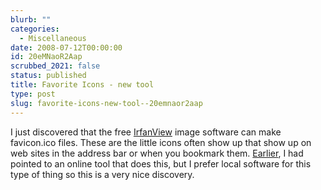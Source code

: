 ```yaml
---
blurb: ""
categories:
  - Miscellaneous
date: 2008-07-12T00:00:00
id: 20eMNaoR2Aap
scrubbed_2021: false
status: published
title: Favorite Icons - new tool
type: post
slug: favorite-icons-new-tool--20emnaor2aap
---
```


I just discovered that the free [IrfanView](http://www.irfanview.com/) image software can make favicon.ico files. These are the little icons often show up that show up on web sites in the address bar or when you bookmark them. [Earlier](/favorite-icons), I had pointed to an online tool that does this, but I prefer local software for this type of thing so this is a very nice discovery.